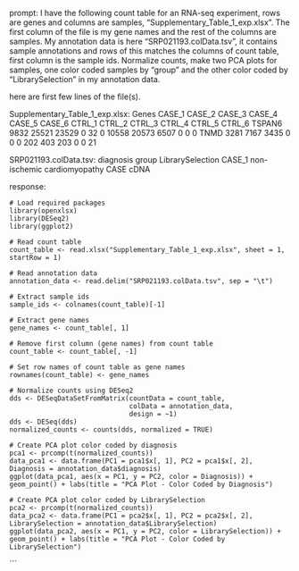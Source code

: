 prompt:
I have the following count table for an RNA-seq experiment, rows are genes and columns are samples, "Supplementary_Table_1_exp.xlsx". The first column of the file is my gene names and the rest of the columns are samples. My annotation data is here  "SRP021193.colData.tsv", it contains sample annotations and rows of this matches the columns of count table, first column is the sample ids. Normalize counts, make two PCA plots for samples, one color coded samples by "group" and the other color coded by "LibrarySelection" in my annotation data.

here are first few lines of the file(s).

Supplementary_Table_1_exp.xlsx:
Genes	CASE_1	CASE_2	CASE_3	CASE_4	CASE_5	CASE_6	CTRL_1	CTRL_2	CTRL_3	CTRL_4	CTRL_5	CTRL_6
TSPAN6	9832	25521	23529	0	32	0	10558	20573	6507	0	0	 0
TNMD	3281	 7167	 3435	0	 0	0	  202	  403	 203	0	0	21


SRP021193.colData.tsv:
	diagnosis	group	LibrarySelection
CASE_1	non-ischemic cardiomyopathy	CASE	cDNA


response:
```
# Load required packages
library(openxlsx)
library(DESeq2)
library(ggplot2)

# Read count table
count_table <- read.xlsx("Supplementary_Table_1_exp.xlsx", sheet = 1, startRow = 1)

# Read annotation data
annotation_data <- read.delim("SRP021193.colData.tsv", sep = "\t")

# Extract sample ids
sample_ids <- colnames(count_table)[-1]

# Extract gene names
gene_names <- count_table[, 1]

# Remove first column (gene names) from count table
count_table <- count_table[, -1]

# Set row names of count table as gene names
rownames(count_table) <- gene_names

# Normalize counts using DESeq2
dds <- DESeqDataSetFromMatrix(countData = count_table,
                              colData = annotation_data,
                              design = ~1)
dds <- DESeq(dds)
normalized_counts <- counts(dds, normalized = TRUE)

# Create PCA plot color coded by diagnosis
pca1 <- prcomp(t(normalized_counts))
data_pca1 <- data.frame(PC1 = pca1$x[, 1], PC2 = pca1$x[, 2], Diagnosis = annotation_data$diagnosis)
ggplot(data_pca1, aes(x = PC1, y = PC2, color = Diagnosis)) + geom_point() + labs(title = "PCA Plot - Color Coded by Diagnosis")

# Create PCA plot color coded by LibrarySelection
pca2 <- prcomp(t(normalized_counts))
data_pca2 <- data.frame(PC1 = pca2$x[, 1], PC2 = pca2$x[, 2], LibrarySelection = annotation_data$LibrarySelection)
ggplot(data_pca2, aes(x = PC1, y = PC2, color = LibrarySelection)) + geom_point() + labs(title = "PCA Plot - Color Coded by LibrarySelection")
```
```
